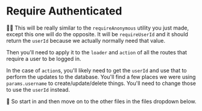 # Require Authenticated

👨‍💼 This will be really similar to the `requireAnonymous` utility you just made,
except this one will do the opposite. It will be `requireUserId` and it should
return the `userId` because we actually normally need that value.

Then you'll need to apply it to the `loader` and `action` of all the routes that
require a user to be logged in.

In the case of `action`s, you'll likely need to get the `userId` and use that to
perform the updates to the database. You'll find a few places we were using
`params.username` to create/update/delete things. You'll need to change those to
use the `userId` instead.

🐨 So start in <InlineFile file="app/utils/auth.server.ts" /> and then move on
to the other files in the files dropdown below.
